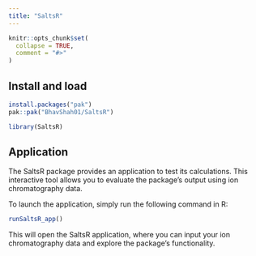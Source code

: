 ```yaml
---
title: "SaltsR"
---
```


```r
knitr::opts_chunk$set(
  collapse = TRUE,
  comment = "#>"
)
```

## Install and load 

``` r
install.packages("pak")
pak::pak("BhavShah01/SaltsR")
```

```r
library(SaltsR)
```

## Application

The SaltsR package provides an application to test its calculations. This interactive tool allows you to evaluate the package's output using ion chromatography data.

To launch the application, simply run the following command in R:

``` r
runSaltsR_app()
```

This will open the SaltsR application, where you can input your ion chromatography data and explore the package's functionality.

